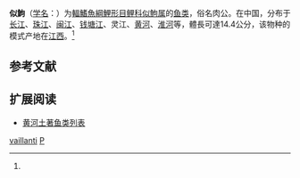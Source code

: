 {{Speciesbox
| name = 似鮈
| status = NE
| status_system = IUCN3.1
| image = 
| genus = Pseudogobio
| species = vaillanti
| authority = Sauvage, 1878<ref name='id6149'>{{cite web| url =http://www.bioinfo.cn/db05/BjdwSpecies.php?action=view&id=6149| title =似鮈| work =中国动物物种编目数据库| publisher =中国科学院微生物研究所| author =中国科学院动物研究所| accessdate =2009-04-11| deadurl =yes| archiveurl =https://web.archive.org/web/20160305053410/http://www.bioinfo.cn/db05/BjdwSpecies.php?action=view&id=6149| archivedate =2016-03-05}}</ref>
| synonyms = *''Gobio vaillanti,Sauvage, 1878''
*''Pseudogobio anderssoni,Rendahl, 1928''
*''Pseudogobio longirostris,Mori, 1934''
*''Pseudogobio papillabrus,Nichols, 1930''
}}

'''似鮈'''（[[学名|学名]]：{{lang|la|''Pseudogobio vaillanti''}}）为[[輻鰭魚綱|輻鰭魚綱]][[鯉形目|鯉形目]][[鲤科|鲤科]][[似鮈属|似鮈属]]的[[鱼类|鱼类]]，俗名肉公。在中国，分布于[[长江|长江]]、[[珠江|珠江]]、[[闽江|闽江]]、[[钱塘江|钱塘江]]、灵江、[[黄河|黄河]]、[[淮河|淮河]]等，體長可達14.4公分，该物种的模式产地在[[江西|江西]]。<ref name='id6149'/>

== 参考文献 ==
{{reflist}}

== 扩展阅读 ==
{{refbegin}}
{{wikispecies-inline|Pseudogobio vaillanti|似鮈}}
{{refend}}
* [[黄河土著鱼类列表|黄河土著鱼类列表]]
{{Taxonbar|from=Q3754094}}

[[Category:似鮈屬|vaillanti]]
[[Category:1878年描述的魚類|P]]


{{鯉形目小作品}}